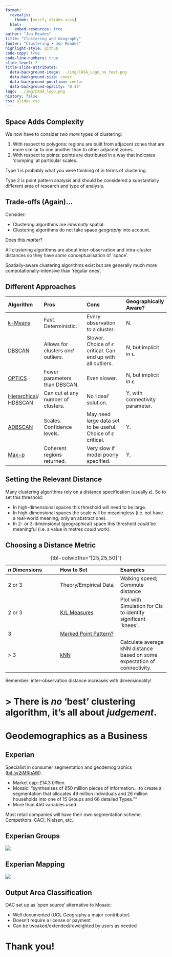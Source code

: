```yaml
---
format:
  revealjs:
    theme: [serif, slides.scss]
  html:
    embed-resources: true
author: "Jon Reades"
title: "Clustering and Geography"
footer: "Clustering • Jon Reades"
highlight-style: github
code-copy: true
code-line-numbers: true
slide-level: 2
title-slide-attributes:
  data-background-image: ../img/CASA_Logo_no_text.png
  data-background-size: cover
  data-background-position: center
  data-background-opacity: '0.17'
logo: ../img/CASA_logo.png
history: false
css: slides.css
---
```


## Space Adds Complexity

We now have to consider *two more* types of clustering:

1. With respect to polygons: regions are built from adjacent zones that are more similar to one another than to other adjacent zones.
2. With respect to points: points are distributed in a way that indicates 'clumping' at particular scales.

::: {.notes}

Type 1 is probably what you were thinking of in terms of clustering.

Type 2 is point pattern analysis and should be considered a substantially different area of research and type of analysis.

:::

## Trade-offs (Again)...

Consider:

- Clustering algorithms are *inherently* spatial.
- Clustering algorithms do not take ~~space~~ *geography* into account.

Does this *matter*?

::: {.notes}

All clustering algorithms are about inter-observation and intra-cluster distances so they have *some* conceptualisation of 'space'.

Spatially-aware clustering algorithms exist but are generally much more computationally-intensive than 'regular ones'.

:::

## Different Approaches {.smaller}

| Algorithm | Pros | Cons  | Geographically Aware? |
|:----|:----------------|:----------------|:-------| 
| [k-Means](https://scikit-learn.org/stable/modules/generated/sklearn.cluster.KMeans.html) | Fast. Deterministic. | Every observation to a cluster. | N. |
| [DBSCAN](https://scikit-learn.org/stable/modules/generated/sklearn.cluster.DBSCAN.html) | Allows for clusters *and* outliers. | Slower. Choice of $\epsilon$ critical. Can end up with all outliers. | N, but implicit in $\epsilon$. |
| [OPTICS](https://scikit-learn.org/stable/modules/generated/sklearn.cluster.OPTICS.html) | Fewer parameters than DBSCAN. | Even slower. | N, but implicit in $\epsilon$. |
| [Hierarchical](https://scikit-learn.org/stable/modules/generated/sklearn.cluster.AgglomerativeClustering.htmlg)/ [HDBSCAN](https://hdbscan.readthedocs.io/en/latest/) | Can cut at any number of clusters. | No 'ideal' solution. | Y, with connectivity parameter. |
| [ADBSCAN](https://pysal.org/esda/generated/esda.adbscan.ADBSCAN.html) | Scales. Confidence levels. | May need large data set to be useful. Choice of $\epsilon$ critical. | Y. |
| [Max-p](https://splot.readthedocs.io/en/stable/users/tutorials/region.html#max-p) | Coherent regions returned. | Very slow if model poorly specified. | Y. |


## Setting the Relevant Distance

Many clustering algorithms rely on a distance specification (usually $\epsilon$). So to set this threshold:

- In high-dimensional spaces this threshold will need to be large.
- In high-dimensional spaces the scale will be meaningless (i.e. not have a real-world meaning, only an abstract one).
- In 2- or 3-dimensional (geographical) space this threshold *could* be meaningful (i.e. a value in metres *could* work).


## Choosing a Distance Metric

| *n* Dimensions | How to Set | Examples |
|:-------------|:---------------|:------------|
| 2 or 3 | Theory/Empirical Data | Walking speed; Commute distance |
| 2 or 3 | [K/L Measures](https://pysal.org/notebooks/explore/pointpats/distance_statistics.html#Interevent-Distance-Functions) | Plot with Simulation for CIs to identify significant 'knees'. |
| 3 | [Marked Point Pattern?](https://pysal.org/notebooks/explore/pointpats/marks.html#Marked-Point-Pattern) |
| > 3 | [kNN](https://towardsdatascience.com/machine-learning-clustering-dbscan-determine-the-optimal-value-for-epsilon-eps-python-example-3100091cfbc) | Calculate average kNN distance based on some expectation of connectivity. |

: {tbl-colwidths="[25,25,50]"}

::: {.notes}

Remember: inter-observation distance increases with dimensionality!

:::

# > There is *no* 'best' clustering algorithm, it's all about *judgement*.


# Geodemographics as a Business

## Experian

Specialist in consumer segmentation and geodemographics ([bit.ly/2jMRhAW](http://bit.ly/2jMRhAW)).

- Market cap: £14.3 *billion*.
- Mosaic: "synthesises of 850 million pieces of information… to create a segmentation that allocates 49 million individuals and 26 million households into one of 15 Groups and 66 detailed Types.""
- More than 450 variables used.

Most retail companies will have their own segmentation scheme. Competitors: CACI, Nielsen, etc.


## Experian Groups

![](./img/Experian.png)


## Experian Mapping

![](./img/Experian_Maps.png)


## Output Area Classification

OAC set up as 'open source' alternative to Mosaic:

- Well documented (UCL Geography a major contributor)
- Doesn't require a license or payment
- Can be tweaked/extended/reweighted by users as needed

# Thank you!
